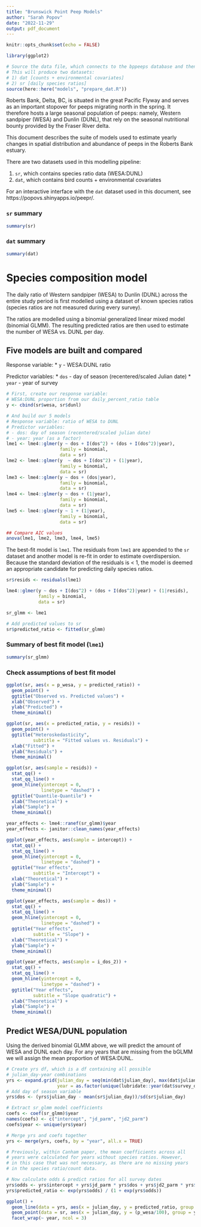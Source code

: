 ```yaml
---
title: "Brunswick Point Peep Models"
author: "Sarah Popov"
date: "2022-11-29"
output: pdf_document
---
```


```r
knitr::opts_chunk$set(echo = FALSE)

library(ggplot2)

# Source the data file, which connects to the bppeeps database and then queries and processes the data
# This will produce two datasets: 
# 1) dat [counts + environmental covariates]
# 2) sr [daily species ratios]
source(here::here("models", "prepare_dat.R"))
```

Roberts Bank, Delta, BC, is situated in the great Pacific Flyway and serves as an important stopover for peeps migrating north in the spring. It therefore hosts a large seasonal population of peeps: namely, Western sandpiper (WESA) and Dunlin (DUNL), that rely on the seasonal nutritional bounty provided by the Fraser River delta.

This document describes the suite of models used to estimate yearly changes in spatial distribution and abundance of peeps in the Roberts Bank estuary.

There are two datasets used in this modelling pipeline:

1. `sr`, which contains species ratio data (WESA:DUNL)
2. `dat`, which contains bird counts + environmental covariates

For an interactive interface with the `dat` dataset used in this document, see https://popovs.shinyapps.io/peepr/.

### `sr` summary

```r
summary(sr)
```

\newpage
### `dat` summary

```r
summary(dat)
```

# Species composition model

The daily ratio of Western sandpiper (WESA) to Dunlin (DUNL) across the entire study period is first modelled using a dataset of known species ratios (species ratios are not measured during every survey).

The ratios are modelled using a binomial generalized linear mixed model (binomial GLMM). The resulting predicted ratios are then used to estimate the number of WESA vs. DUNL per day.

## Five models are built and compared

Response variable: 
* `y` - WESA:DUNL ratio

Predictor variables: 
* `dos` - day of season (recentered/scaled Julian date)
* `year` - year of survey

```r
# First, create our response variable: 
# WESA:DUNL proportion from our daily_percent_ratio table
y <- cbind(sr$wesa, sr$dunl)

# And build our 5 models 
# Response variable: ratio of WESA to DUNL
# Predictor variables:
# - dos: day of season (recentered/scaled julian date)
# - year: year (as a factor)
lme1 <- lme4::glmer(y ~ dos + I(dos^2) + (dos + I(dos^2)|year),
                    family = binomial, 
                    data = sr)
lme2 <- lme4::glmer(y  ~ dos + I(dos^2) + (1|year), 
                    family = binomial, 
                    data = sr)
lme3 <- lme4::glmer(y ~ dos + (dos|year), 
                    family = binomial, 
                    data = sr)
lme4 <- lme4::glmer(y ~ dos + (1|year), 
                    family = binomial, 
                    data = sr)
lme5 <- lme4::glmer(y ~ 1 + (1|year), 
                    family = binomial, 
                    data = sr)

## Compare AIC values 
anova(lme1, lme2, lme3, lme4, lme5)
```

The best-fit model is `lme1`. The residuals from `lme1` are appended to the `sr` dataset and another model is re-fit in order to estimate overdispersion. Because the standard deviation of the residuals is < 1, the model is deemed an appropriate candidate for predicting daily species ratios.

```r
sr$resids <- residuals(lme1)

lme4::glmer(y ~ dos + I(dos^2) + (dos + I(dos^2)|year) + (1|resids),
            family = binomial, 
            data = sr)

sr_glmm <- lme1

# Add predicted values to sr
sr$predicted_ratio <- fitted(sr_glmm)
```

\newpage
### Summary of best fit model (`lme1`)

```r
summary(sr_glmm)
```

\newpage
### Check assumptions of best fit model


```r
ggplot(sr, aes(x = p_wesa, y = predicted_ratio)) +
  geom_point() + 
  ggtitle("Observed vs. Predicted values") +
  xlab("Observed") + 
  ylab("Predicted") +
  theme_minimal()
```


```r
ggplot(sr, aes(x = predicted_ratio, y = resids)) +
  geom_point() + 
  ggtitle("Heteroskedasticity",
          subtitle = "Fitted values vs. Residuals") +
  xlab("Fitted") + 
  ylab("Residuals") +
  theme_minimal()
```


```r
ggplot(sr, aes(sample = resids)) +
  stat_qq() + 
  stat_qq_line() +
  geom_hline(yintercept = 0,
             linetype = "dashed") +
  ggtitle("Quantile-Quantile") +
  xlab("Theoretical") + 
  ylab("Sample") +
  theme_minimal()
```


```r
year_effects <- lme4::ranef(sr_glmm)$year
year_effects <- janitor::clean_names(year_effects)
```


```r
ggplot(year_effects, aes(sample = intercept)) +
  stat_qq() + 
  stat_qq_line() +
  geom_hline(yintercept = 0,
             linetype = "dashed") +
  ggtitle("Year effects", 
          subtitle = "Intercept") +
  xlab("Theoretical") + 
  ylab("Sample") +
  theme_minimal()
```


```r
ggplot(year_effects, aes(sample = dos)) +
  stat_qq() + 
  stat_qq_line() +
  geom_hline(yintercept = 0,
             linetype = "dashed") +
  ggtitle("Year effects", 
          subtitle = "Slope") +
  xlab("Theoretical") + 
  ylab("Sample") +
  theme_minimal()
```


```r
ggplot(year_effects, aes(sample = i_dos_2)) +
  stat_qq() + 
  stat_qq_line() +
  geom_hline(yintercept = 0,
             linetype = "dashed") +
  ggtitle("Year effects", 
          subtitle = "Slope quadratic") +
  xlab("Theoretical") + 
  ylab("Sample") +
  theme_minimal()
```

\newpage
## Predict WESA/DUNL population

Using the derived binomial GLMM above, we will predict the amount of WESA and DUNL each day. For any years that are missing from the bGLMM we will assign the mean proportion of WESA:DUNL. 

```r
# Create yrs df, which is a df containing all possible
# julian_day-year combinations
yrs <- expand.grid(julian_day = seq(min(dat$julian_day), max(dat$julian_day), 1),
                   year = as.factor(unique(lubridate::year(dat$survey_date))))
# Add day of season variable
yrs$dos <- (yrs$julian_day - mean(sr$julian_day))/sd(sr$julian_day)

# Extract sr_glmm model coefficients
coefs <- coef(sr_glmm)$year
names(coefs) <- c("intercept", "jd_parm", "jd2_parm")
coefs$year <- unique(yrs$year)

# Merge yrs and coefs together
yrs <- merge(yrs, coefs, by = "year", all.x = TRUE)

# Previously, within Canham paper, the mean coefficients across all
# years were calculated for years without species ratios. However,
# in this case that was not necessary, as there are no missing years
# in the species ratio/count data.

# Now calculate odds & predict ratios for all survey dates
yrs$odds <- yrs$intercept + yrs$jd_parm * yrs$dos + yrs$jd2_parm * yrs$dos^2
yrs$predicted_ratio <- exp(yrs$odds) / (1 + exp(yrs$odds))
```

```r
ggplot() +
  geom_line(data = yrs, aes(x = julian_day, y = predicted_ratio, group = year)) +
  geom_point(data = sr, aes(x = julian_day, y = (p_wesa/100), group = year), color = 'blue') +
  facet_wrap(~ year, ncol = 3)
```